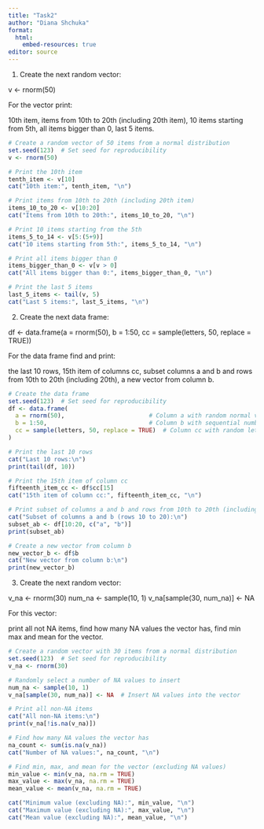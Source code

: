 ---
title: "Task2"
author: "Diana Shchuka"
format: 
  html:
    embed-resources: true
editor: source
---

1. Create the next random vector:

v <- rnorm(50)

For the vector print:

10th item,
items from 10th to 20th (including 20th item),
10 items starting from 5th,
all items bigger than 0,
last 5 items.

```{r}
# Create a random vector of 50 items from a normal distribution
set.seed(123)  # Set seed for reproducibility
v <- rnorm(50)

# Print the 10th item
tenth_item <- v[10]
cat("10th item:", tenth_item, "\n")

# Print items from 10th to 20th (including 20th item)
items_10_to_20 <- v[10:20]
cat("Items from 10th to 20th:", items_10_to_20, "\n")

# Print 10 items starting from the 5th
items_5_to_14 <- v[5:(5+9)]
cat("10 items starting from 5th:", items_5_to_14, "\n")

# Print all items bigger than 0
items_bigger_than_0 <- v[v > 0]
cat("All items bigger than 0:", items_bigger_than_0, "\n")

# Print the last 5 items
last_5_items <- tail(v, 5)
cat("Last 5 items:", last_5_items, "\n")
```

2. Create the next data frame:

df <- 
  data.frame(a = rnorm(50), b = 1:50, 
             cc = sample(letters, 50, replace = TRUE))
             
For the data frame find and print:

the last 10 rows,
15th item of columns cc,
subset columns a and b and rows from 10th to 20th (including 20th),
a new vector from column b.

```{r}
# Create the data frame
set.seed(123)  # Set seed for reproducibility
df <- data.frame(
  a = rnorm(50),                        # Column a with random normal values
  b = 1:50,                             # Column b with sequential numbers from 1 to 50
  cc = sample(letters, 50, replace = TRUE)  # Column cc with random letters
)

# Print the last 10 rows
cat("Last 10 rows:\n")
print(tail(df, 10))

# Print the 15th item of column cc
fifteenth_item_cc <- df$cc[15]
cat("15th item of column cc:", fifteenth_item_cc, "\n")

# Print subset of columns a and b and rows from 10th to 20th (including 20th)
cat("Subset of columns a and b (rows 10 to 20):\n")
subset_ab <- df[10:20, c("a", "b")]
print(subset_ab)

# Create a new vector from column b
new_vector_b <- df$b
cat("New vector from column b:\n")
print(new_vector_b)
```

3. Create the next random vector:

v_na <- rnorm(30)
num_na <- sample(10, 1)
v_na[sample(30, num_na)] <- NA

For this vector:

print all not NA items,
find how many NA values the vector has,
find min max and mean for the vector.

```{r}
# Create a random vector with 30 items from a normal distribution
set.seed(123)  # Set seed for reproducibility
v_na <- rnorm(30)

# Randomly select a number of NA values to insert
num_na <- sample(10, 1)
v_na[sample(30, num_na)] <- NA  # Insert NA values into the vector

# Print all non-NA items
cat("All non-NA items:\n")
print(v_na[!is.na(v_na)])

# Find how many NA values the vector has
na_count <- sum(is.na(v_na))
cat("Number of NA values:", na_count, "\n")

# Find min, max, and mean for the vector (excluding NA values)
min_value <- min(v_na, na.rm = TRUE)
max_value <- max(v_na, na.rm = TRUE)
mean_value <- mean(v_na, na.rm = TRUE)

cat("Minimum value (excluding NA):", min_value, "\n")
cat("Maximum value (excluding NA):", max_value, "\n")
cat("Mean value (excluding NA):", mean_value, "\n")
```